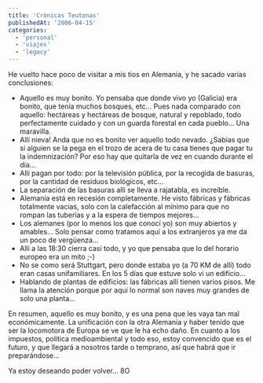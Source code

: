 ```yaml
---
title: 'Crónicas Teutonas'
publishedAt: '2006-04-15'
categories:
  - 'personal'
  - 'viajes'
  - 'legacy'
---
```


He vuelto hace poco de visitar a mis tios en Alemania, y he sacado varias conclusiones:

- Aquello es muy bonito. Yo pensaba que donde vivo yo (Galicia) era bonito, que tenía muchos bosques, etc... Pues nada comparado con aquello: hectáreas y hectáreas de bosque, natural y repoblado, todo perfectamente cuidado y con un guarda forestal en cada pueblo... Una maravilla.
- Allí nieva! Anda que no es bonito ver aquello todo nevado. ¿Sabias que si alguien se la pega en el trozo de acera de tu casa tienes que pagar tu la indemnización? Por eso hay que quitarla de vez en cuando durante el día...
- Allí pagan por todo: por la televisión pública, por la recogida de basuras, por la cantidad de residuos biológicos, etc...
- La separación de las basuras allí se lleva a rajatabla, es increíble.
- Alemania está en recesión completamente. He visto fábricas y fábricas totalmente vacias, solo con la calefacción al mínimo para que no rompan las tuberías y a la espera de tiempos mejores...
- Los alemanes (por lo menos los que conocí yo) son muy abiertos y amables... Solo pensar como tratamos aquí a los extranjeros ya me da un poco de vergüenza...
- Alli a las 18:30 cierra casi todo, y yo que pensaba que lo del horario europeo era un mito ;-)
- No se como será Stuttgart, pero donde estaba yo (a 70 KM de allí) todo eran casas unifamiliares. En los 5 días que estuve solo vi un edificio...
- Hablando de plantas de edificios: las fábricas allí tienen varios pisos. Me llama la atención porque por aquí lo normal son naves muy grandes de solo una planta...

En resumen, aquello es muy bonito, y es una pena que les vaya tan mal económicamente. La unificación con la otra Alemania y haber tenido que ser la locomotora de Europa se ve que le ha echo daño. En cuanto a los impuestos, política medioambiental y todo eso, estoy convencido que es el futuro, y que llegará a nosotros tarde o temprano, así que habrá que ir preparándose...

Ya estoy deseando poder volver... 8O
